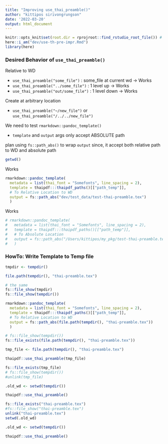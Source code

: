 ```yaml
---
title: "Improving use_thai_preamble()"
author: "kittipos sirivongrungson"
date: '2022-03-20'
output: html_document
---
```

```r
knitr::opts_knit$set(root.dir = rprojroot::find_rstudio_root_file()) # Set WD to Root
here::i_am("dev/use-th-pre-impr.Rmd")
library(here)

```

### Desired Behavior of `use_thai_preamble()`

Relative to WD

- `use_thai_preamble("some_file")` : some_file at current wd -> Works
- `use_thai_preamble("../some_file")` : 1 level up -> Works
- `use_thai_preamble("out/some_file")` : 1 level down -> Works

Create at arbitrary location 

- `use_thai_preamble("~/new_file")` or `use_thai_preamble("/../../new_file")`

We need to test `rmarkdown::pandoc_template()`

- `template` and `output` args only accept ABSOLUTE path

plan using `fs::path_abs()` to wrap `output` since, it accept both relative path to WD and absolute path

```r
getwd()
```

Works

```r
rmarkdown::pandoc_template(
  metadata = list(thai_font = "Somefonts", line_spacing = 2),
  template = thaipdf:::thaipdf_paths()[["path_temp"]],
  # To Relative Location to WD
  output = fs::path_abs("dev/test_data/test-thai-preamble.tex")
  )
```

Works 

```r
# rmarkdown::pandoc_template(
#   metadata = list(thai_font = "Somefonts", line_spacing = 2),
#   template = thaipdf:::thaipdf_paths()[["path_temp"]],
#   # To Absolute Location 
#   output = fs::path_abs("/Users/kittipos/my_pkg/test-thai-preamble.tex")
#   )
```

### HowTo: Write Template to Temp file

```r
tmpdir <- tempdir()

file.path(tempdir(), "thai-preamble.tex")
```

```r
# the same
fs::file_show(tmpdir)
fs::file_show(tempdir())
```





```r
rmarkdown::pandoc_template(
  metadata = list(thai_font = "Somefonts", line_spacing = 2),
  template = thaipdf:::thaipdf_paths()[["path_temp"]],
  # To Relative Location to WD
  output = fs::path_abs(file.path(tempdir(), "thai-preamble.tex"))
  )

# fs::file_show(tempdir())
fs::file_exists(file.path(tempdir(), "thai-preamble.tex"))
```

```r
tmp_file <- file.path(tempdir(), "thai-preamble.tex")

thaipdf::use_thai_preamble(tmp_file)

fs::file_exists(tmp_file)
# fs::file_show(tempdir())
#unlink(tmp_file)
```

```r
.old_wd <- setwd(tempdir())

thaipdf::use_thai_preamble()

fs::file_exists("thai-preamble.tex")
#fs::file_show("thai-preamble.tex")
unlink("thai-preamble.tex")
setwd(.old_wd)
```

```r
.old_wd <- setwd(tempdir())

thaipdf::use_thai_preamble()
```

